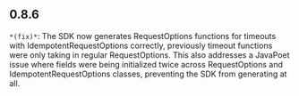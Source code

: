 ## 0.8.6
`*(fix)*`: The SDK now generates RequestOptions functions for timeouts with IdempotentRequestOptions correctly, previously
timeout functions were only taking in regular RequestOptions. This also addresses a JavaPoet issue where fields were
being initialized twice across RequestOptions and IdempotentRequestOptions classes, preventing the SDK from generating at all.


